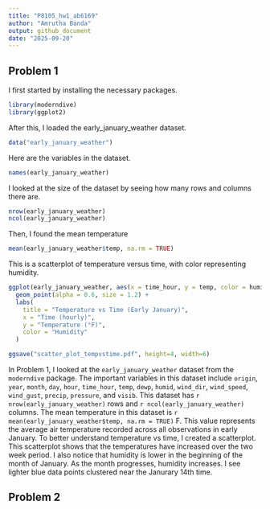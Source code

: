 ```yaml
---
title: "P8105_hw1_ab6169"
author: "Amrutha Banda"
output: github_document
date: "2025-09-20"
---
```


## Problem 1 

I first started by installing the necessary packages. 
```r
library(moderndive)
library(ggplot2)
```

After this, I loaded the early_january_weather dataset.
```r
data("early_january_weather")
```

Here are the variables in the dataset. 
```r
names(early_january_weather)
```

I looked at the size of the dataset by seeing how many rows and columns there are.
```r
nrow(early_january_weather)
ncol(early_january_weather)
```

Then, I found the mean temperature 
```r
mean(early_january_weather$temp, na.rm = TRUE)
```

This is a scatterplot of temperature versus time, with color representing humidity.
```r
ggplot(early_january_weather, aes(x = time_hour, y = temp, color = humid)) +
  geom_point(alpha = 0.6, size = 1.2) +
  labs(
    title = "Temperature vs Time (Early January)",
    x = "Time (hourly)",
    y = "Temperature (°F)",
    color = "Humidity"
  )

ggsave("scatter_plot_tempvstime.pdf", height=4, width=6)
```


In Problem 1, I looked at the `early_january_weather` dataset from the `moderndive` package. The important variables in this dataset include `origin`, `year`, `month`, `day`, `hour`, `time_hour`, `temp`, `dewp`, `humid`, `wind_dir`, `wind_speed`, `wind_gust`, `precip`, `pressure`, and `visib`. This dataset has `r nrow(early_january_weather)` rows and `r ncol(early_january_weather)` columns. The mean temperature in this dataset is `r mean(early_january_weather$temp, na.rm = TRUE)` F. This value represents the average air temperature recorded across all observations in early January. To better understand temperature vs time, I created a scatterplot. This scatterplot shows that the temperatures have increased over the two week period. I also notice that humidity is lower in the beginning of the month of January. As the month progresses, humidity increases. I see lighter blue data points clustered near the Janurary 14th time. 


## Problem 2 


